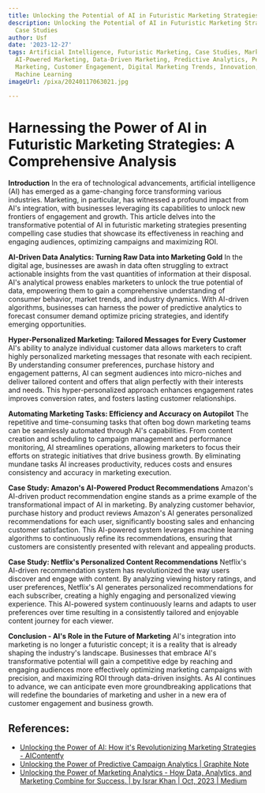 ```yaml
---
title: Unlocking the Potential of AI in Futuristic Marketing Strategies and Case Studies
description: Unlocking the Potential of AI in Futuristic Marketing Strategies and
  Case Studies
author: Usf
date: '2023-12-27'
tags: Artificial Intelligence, Futuristic Marketing, Case Studies, Marketing Strategies,
  AI-Powered Marketing, Data-Driven Marketing, Predictive Analytics, Personalized
  Marketing, Customer Engagement, Digital Marketing Trends, Innovation, Automation,
  Machine Learning
imageUrl: /pixa/20240117063021.jpg

---
```

# **Harnessing the Power of AI in Futuristic Marketing  Strategies: A  Comprehensive Analysis**

**Introduction**
In the era  of technological advancements, artificial intelligence (AI)  has emerged as a game-changing force transforming various industries. Marketing, in particular, has witnessed a profound impact from AI's integration,  with businesses leveraging  its capabilities to unlock new  frontiers of engagement and growth. This article delves into the  transformative potential of AI in futuristic marketing strategies presenting compelling case studies that showcase its effectiveness  in reaching and  engaging audiences, optimizing campaigns and maximizing ROI.

**AI-Driven Data Analytics: Turning Raw Data into Marketing Gold**
In the digital age, businesses are awash in data  often struggling to extract actionable insights from the vast quantities of information at  their disposal. AI's analytical prowess enables marketers to unlock the true  potential  of data, empowering them  to gain a comprehensive understanding of consumer behavior, market trends, and industry  dynamics. With AI-driven algorithms, businesses  can harness the  power of predictive analytics to forecast consumer demand optimize pricing  strategies, and identify emerging opportunities.

**Hyper-Personalized Marketing: Tailored Messages for Every Customer**
AI's ability to analyze individual customer data allows marketers to craft highly personalized marketing messages that  resonate with each recipient. By understanding consumer  preferences, purchase history and engagement patterns, AI can segment audiences into micro-niches and deliver tailored content and offers that align perfectly with their interests and needs. This hyper-personalized approach enhances engagement rates improves conversion rates, and fosters lasting customer relationships.

**Automating Marketing Tasks: Efficiency and Accuracy on Autopilot**
The repetitive and time-consuming tasks that often bog down marketing teams can be seamlessly automated through AI's capabilities. From content  creation  and scheduling to campaign management and  performance monitoring, AI  streamlines operations, allowing marketers to focus  their efforts on strategic initiatives  that drive business growth. By eliminating mundane tasks AI  increases productivity, reduces  costs  and ensures consistency and accuracy in marketing execution.

**Case Study: Amazon's AI-Powered  Product Recommendations**
Amazon's AI-driven product recommendation engine stands as a  prime example of the transformational impact of  AI in marketing. By analyzing customer behavior, purchase history  and product reviews Amazon's AI generates personalized recommendations for each user, significantly  boosting sales  and enhancing customer satisfaction. This AI-powered system leverages machine  learning algorithms to  continuously refine its recommendations, ensuring  that customers are consistently presented with relevant and appealing products.

**Case Study: Netflix's Personalized Content Recommendations**
Netflix's AI-driven recommendation system has revolutionized the way users discover  and engage with content. By analyzing viewing  history  ratings,  and user preferences, Netflix's AI generates personalized recommendations  for each subscriber, creating a highly engaging and personalized viewing  experience.  This AI-powered system continuously learns and adapts to user preferences over time resulting in a consistently tailored and enjoyable content journey for each viewer.

**Conclusion  - AI's Role in the Future of Marketing**
AI's integration into  marketing is  no longer a futuristic concept;  it is  a reality that is already shaping the industry's landscape. Businesses that embrace AI's transformative potential will gain a competitive edge by reaching and engaging audiences more effectively optimizing marketing campaigns with precision, and maximizing ROI through  data-driven insights. As AI continues to advance, we can anticipate even more groundbreaking applications that will redefine the boundaries of marketing and usher in a new era of customer engagement and business growth.

## References:
- [Unlocking the Power of AI: How it's Revolutionizing Marketing Strategies - AIContentfy](https://aicontentfy.com/en/blog/unlocking-power-of-ai-how-its-revolutionizing-marketing-strategies)
- [Unlocking the Power of Predictive Campaign Analytics | Graphite Note](https://graphite-note.com/unlocking-the-power-of-predictive-campaign-analytics)
- [Unlocking the Power of Marketing Analytics - How Data, Analytics, and Marketing Combine for Success. | by Israr Khan | Oct, 2023 | Medium](https://realisrar.medium.com/unlocking-the-power-of-marketing-analytics-how-data-analytics-and-marketing-combine-for-success-aa46ce30c3a3)
